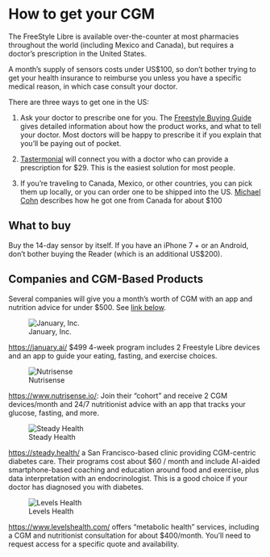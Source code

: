 # How to get your CGM

The FreeStyle Libre is available over-the-counter at most pharmacies throughout the world (including Mexico and Canada), but requires a doctor's prescription in the United States.

A month's supply of sensors costs under US\$100, so don't bother trying to get your health insurance to reimburse you unless you have a specific medical reason, in which case consult your doctor.

There are three ways to get one in the US:

1.  Ask your doctor to prescribe one for you. The [Freestyle Buying Guide](https://www.freestylelibre.us/support/buying-guide.html) gives detailed information about how the product works, and what to tell your doctor. Most doctors will be happy to prescribe it if you explain that you'll be paying out of pocket.

2.  [Tastermonial](https://tastermonial.com/products/cgm-freestyle-libre) will connect you with a doctor who can provide a prescription for \$29. This is the easiest solution for most people.

3.  If you're traveling to Canada, Mexico, or other countries, you can pick them up locally, or you can order one to be shipped into the US. [Michael Cohn](https://octern.medium.com/how-to-get-a-continuous-glucose-monitor-d48cd229e9ac) describes how he got one from Canada for about \$100

## What to buy

Buy the 14-day sensor by itself. If you have an iPhone 7 + or an Android, don't bother buying the Reader (which is an additional US\$200).

## Companies and CGM-Based Products

Several companies will give you a month's worth of CGM with an app and nutrition advice for under \$500. See [link below](#bookmark=id.d7g3e8qlegnl).

![January, Inc.](images/january-logo.png "January.AI Logo")

<https://january.ai/> \$499 4-week program includes 2 Freestyle Libre devices and an app to guide your eating, fasting, and exercise choices.

![Nutrisense](images/nutrisense-logo.png "Nutrisense Logo")

<https://www.nutrisense.io/>: Join their "cohort" and receive 2 CGM devices/month and 24/7 nutritionist advice with an app that tracks your glucose, fasting, and more.

![Steady Health](images/steadyhealth-logo.png "Steady Health")

<https://steady.health/> a San Francisco-based clinic providing CGM-centric diabetes care. Their programs cost about \$60 / month and include AI-aided smartphone-based coaching and education around food and exercise, plus data interpretation with an endocrinologist. This is a good choice if your doctor has diagnosed you with diabetes.

![Levels Health](images/levelshealth-logo.png "Levels Health")

<https://www.levelshealth.com/> offers "metabolic health" services, including a CGM and nutritionist consultation for about \$400/month. You'll need to request access for a specific quote and availability.

